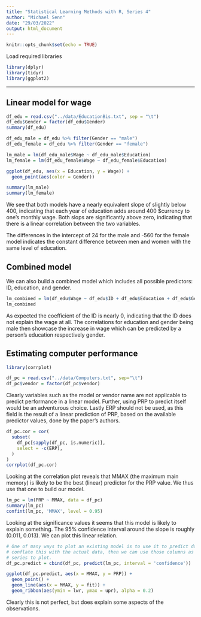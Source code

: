 ```yaml
---
title: "Statistical Learning Methods with R, Series 4"
author: "Michael Senn"
date: "29/03/2022"
output: html_document
---    
```


```r
knitr::opts_chunk$set(echo = TRUE)
```            

Load required libraries

```r
library(dplyr)
library(tidyr)
library(ggplot2)
```

---

## Linear model for wage

```r
df_edu = read.csv("../data/EducationBis.txt", sep = "\t")
df_edu$Gender = factor(df_edu$Gender)
summary(df_edu)

df_edu_male = df_edu %>% filter(Gender == "male")
df_edu_female = df_edu %>% filter(Gender == "female")

lm_male = lm(df_edu_male$Wage ~ df_edu_male$Education)
lm_female = lm(df_edu_female$Wage ~ df_edu_female$Education)
```

```r
ggplot(df_edu, aes(x = Education, y = Wage)) +
  geom_point(aes(color = Gender))
```


```r
summary(lm_male)
summary(lm_female)
```

We see that both models have a nearly equivalent slope of slightly below 400, indicating that each year of education adds around 400 $currency to one's monthly wage. Both slops are significantly above zero, indicating that there is a linear correlation between the two variables.

The differences in the intercept of 24 for the male and -560 for the female model indicates the constant difference between men and women with the same level of education.

## Combined model

We can also build a combined model which includes all possible predictors: ID, education, and gender.

```r
lm_combined = lm(df_edu$Wage ~ df_edu$ID + df_edu$Education + df_edu$Gender)
lm_combined
```

As expected the coefficient of the ID is nearly 0, indicating that the ID does not explain the wage at all. The correlations for education and gender being male then showcase the increase in wage which can be predicted by a person's education respectively gender.

## Estimating computer performance

```r
library(corrplot)
```


```r
df_pc = read.csv("../data/Computers.txt", sep="\t")
df_pc$vendor = factor(df_pc$vendor)
```

Clearly variables such as the model or vendor name are not applicable to predict performance in a linear model. Further, using PRP to predict itself would be an adventurous choice. Lastly ERP should not be used, as this field is the result of a linear prediction of PRP, based on the available predictor values, done by the paper's authors.

```r
df_pc.cor = cor(
  subset(
    df_pc[sapply(df_pc, is.numeric)],
    select = -c(ERP),
  )
)
corrplot(df_pc.cor)
```

Looking at the correlation plot reveals that MMAX (the maximum main memory) is likely to be the best (linear) predictor for the PRP value. We thus use that one to build our model.

```r
lm_pc = lm(PRP ~ MMAX, data = df_pc)
summary(lm_pc)
confint(lm_pc, 'MMAX', level = 0.95)
```

Looking at the significance values it seems that this model is likely to explain something. The 95% confidence interval around the slope is roughly (0.011, 0.013). We can plot this linear relation.

```r
# One of many ways to plot an existing model is to use it to predict data, 
# conflate this with the actual data, then we can use those columns as old-fashioned 
# series to plot.
df_pc.predict = cbind(df_pc, predict(lm_pc, interval = 'confidence'))

ggplot(df_pc.predict, aes(x = MMAX, y = PRP)) +
  geom_point() +
  geom_line(aes(x = MMAX, y = fit)) +
  geom_ribbon(aes(ymin = lwr, ymax = upr), alpha = 0.2)
```

Clearly this is not perfect, but does explain some aspects of the observations.

